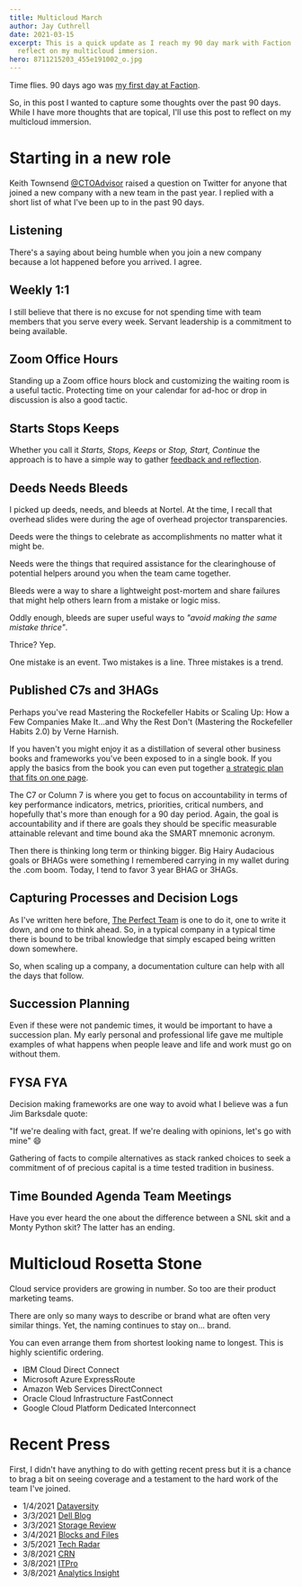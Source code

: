 ```yaml
---
title: Multicloud March
author: Jay Cuthrell
date: 2021-03-15
excerpt: This is a quick update as I reach my 90 day mark with Faction to
  reflect on my multicloud immersion.
hero: 8711215203_455e191002_o.jpg
---
```

Time flies. 90 days ago was [my first day at Faction](/cloud-data-services-ahead).

So, in this post I wanted to capture some thoughts over the past 90 days. While I have more thoughts that are topical, I'll use this post to reflect on my multicloud immersion.

# Starting in a new role

Keith Townsend [@CTOAdvisor](https://twitter.com/CTOAdvisor/status/1369342632883851266) raised a question on Twitter for anyone that joined a new company with a new team in the past year. I replied with a short list of what I've been up to in the past 90 days.

## Listening

There's a saying about being humble when you join a new company because a lot happened before you arrived. I agree.

## Weekly 1:1

I still believe that there is no excuse for not spending time with team members that you serve every week. Servant leadership is a commitment to being available.

## Zoom Office Hours

Standing up a Zoom office hours block and customizing the waiting room is a useful tactic. Protecting time on your calendar for ad-hoc or drop in discussion is also a good tactic.

## Starts Stops Keeps

Whether you call it *Starts, Stops, Keeps* or *Stop, Start, Continue* the approach is to have a simple way to gather [feedback and reflection](https://hbr.org/2011/08/three-questions-for-effective-feedback).

## Deeds Needs Bleeds

I picked up deeds, needs, and bleeds at Nortel. At the time, I recall that overhead slides were during the age of overhead projector transparencies.

Deeds were the things to celebrate as accomplishments no matter what it might be.

Needs were the things that required assistance for the clearinghouse of potential helpers around you when the team came together.

Bleeds were a way to share a lightweight post-mortem and share failures that might help others learn from a mistake or logic miss.

Oddly enough, bleeds are super useful ways to *"avoid making the same mistake thrice"*.

Thrice? Yep.

One mistake is an event.
Two mistakes is a line.
Three mistakes is a trend.

## Published C7s and 3HAGs

Perhaps you've read Mastering the Rockefeller Habits or Scaling Up: How a Few Companies Make It...and Why the Rest Don't (Mastering the Rockefeller Habits 2.0) by Verne Harnish.

If you haven't you might enjoy it as a distillation of several other business books and frameworks you've been exposed to in a single book. If you apply the basics from the book you can even put together [a strategic plan that fits on one page](https://blog.growthinstitute.com/scale-up-blueprint/opsp-one-page-strategic-plan).

The C7 or Column 7 is where you get to focus on accountability in terms of key performance indicators, metrics, priorities, critical numbers, and hopefully that's more than enough for a 90 day period. Again, the goal is accountability and if there are goals they should be specific measurable attainable relevant and time bound aka the SMART mnemonic acronym.

Then there is thinking long term or thinking bigger. Big Hairy Audacious goals or BHAGs were something I remembered carrying in my wallet during the .com boom. Today, I tend to favor 3 year BHAG or 3HAGs.

## Capturing Processes and Decision Logs

As I've written here before, [The Perfect Team](https://fudge.org/the-perfect-team) is one to do it, one to write it down, and one to think ahead. So, in a typical company in a typical time there is bound to be tribal knowledge that simply escaped being written down somewhere.

So, when scaling up a company, a documentation culture can help with all the days that follow.

## Succession Planning

Even if these were not pandemic times, it would be important to have a succession plan. My early personal and professional life gave me multiple examples of what happens when people leave and life and work must go on without them.

## FYSA FYA

Decision making frameworks are one way to avoid what I believe was a fun Jim Barksdale quote:

"If we're dealing with fact, great. If we're dealing with opinions, let's go with mine" :smile:

Gathering of facts to compile alternatives as stack ranked choices to seek a commitment of of precious capital is a time tested tradition in business.

## Time Bounded Agenda Team Meetings

Have you ever heard the one about the difference between a SNL skit and a Monty Python skit? The latter has an ending.

# Multicloud Rosetta Stone

Cloud service providers are growing in number. So too are their product marketing teams. 

There are only so many ways to describe or brand what are often very similar things. Yet, the naming continues to stay on... brand.

You can even arrange them from shortest looking name to longest. This is highly scientific ordering.

- IBM Cloud Direct Connect
- Microsoft Azure ExpressRoute
- Amazon Web Services DirectConnect
- Oracle Cloud Infrastructure FastConnect
- Google Cloud Platform Dedicated Interconnect

# Recent Press

First, I didn't have anything to do with getting recent press but it is a chance to brag a bit on seeing coverage and a testament to the hard work of the team I've joined.

- 1/4/2021 [Dataversity](https://www.dataversity.net/how-data-deduplication-reduces-cloud-data-costs/)
- 3/3/2021 [Dell Blog](https://www.delltechnologies.com/en-us/blog/introducing-new-storage-and-data-protection-multi-cloud-innovations/)
- 3/3/2021 [Storage Review](https://www.storagereview.com/news/dell-technologies-multi-cloud-storage-data-protection-updated)
- 3/4/2021 [Blocks and Files](https://blocksandfiles.com/2021/03/04/dell-powerprotect-and-powerscale-friendship-with-faction/)
- 3/5/2021 [Tech Radar](https://www.techradar.com/news/dell-ups-security-protection-on-cloud-and-storage-platforms)
- 3/8/2021 [CRN](https://www.crn.com/slide-shows/storage/4-new-dell-and-vmware-products-from-microsoft-ignite/3)
- 3/8/2021 [ITPro](https://www.itpro.co.uk/cloud/cloud-storage/358808/dell-and-faction-debut-multi-cloud-backup-and-data-protection-solutions)
- 3/8/2021 [Analytics Insight](https://www.analyticsinsight.net/dell-and-faction-launch-new-storage-and-data-protection-multi-cloud-innovations/)
